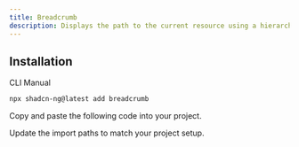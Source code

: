 ```yaml
---
title: Breadcrumb
description: Displays the path to the current resource using a hierarchy of links.
---
```


<ComponentPreview
  name="breadcrumb-demo"
  class="[&_.preview>div]:p-2"
/>

## Installation

<Tabs>
<TabsList>
<TabsTrigger value="cli">CLI</TabsTrigger>
<TabsTrigger value="manual">Manual</TabsTrigger>
</TabsList>

<TabsContent value="cli">

```bash frame="code"
npx shadcn-ng@latest add breadcrumb
```

</TabsContent>

<TabsContent value="manual">

<Steps>

<Step>Copy and paste the following code into your project.</Step>

<ComponentSource name="breadcrumb" />

<Step>Update the import paths to match your project setup.</Step>

</Steps>

</TabsContent>
</Tabs>
